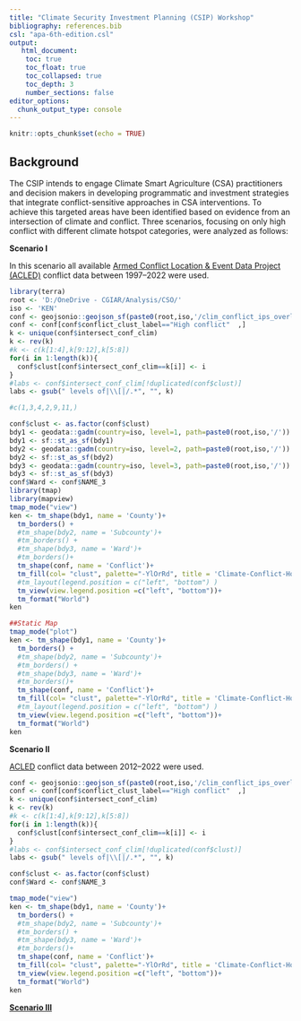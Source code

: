 ```yaml
---
title: "Climate Security Investment Planning (CSIP) Workshop"
bibliography: references.bib
csl: "apa-6th-edition.csl"
output: 
   html_document:
    toc: true
    toc_float: true
    toc_collapsed: true
    toc_depth: 3
    number_sections: false
editor_options: 
  chunk_output_type: console
---
```


```r
knitr::opts_chunk$set(echo = TRUE)
```

## Background

The CSIP intends to engage Climate Smart Agriculture (CSA) practitioners and decision makers in developing programmatic and investment strategies that integrate conflict-sensitive approaches in CSA interventions. To achieve this targeted areas have been identified based on evidence from an intersection of climate and conflict. Three scenarios, focusing on only high conflict with different climate hotspot categories, were analyzed as follows:

**Scenario I**

In this scenario all available [Armed Conflict Location & Event Data Project (ACLED)](https://acleddata.com/) conflict data between 1997--2022 were used. 

```r
library(terra)
root <- 'D:/OneDrive - CGIAR/Analysis/CSO/'
iso <- 'KEN'
conf <- geojsonio::geojson_sf(paste0(root,iso,'/clim_conflict_ips_overlays  (ACCLED-1997-2022).geojson'))
conf <- conf[conf$conflict_clust_label=="High conflict"  ,]
k <- unique(conf$intersect_conf_clim)
k <- rev(k)
#k <- c(k[1:4],k[9:12],k[5:8])
for(i in 1:length(k)){
  conf$clust[conf$intersect_conf_clim==k[i]] <- i
}
#labs <- conf$intersect_conf_clim[!duplicated(conf$clust)]
labs <- gsub(" levels of|\\[|/.*", "", k)

#c(1,3,4,2,9,11,)

conf$clust <- as.factor(conf$clust)
bdy1 <- geodata::gadm(country=iso, level=1, path=paste0(root,iso,'/'))
bdy1 <- sf::st_as_sf(bdy1)
bdy2 <- geodata::gadm(country=iso, level=2, path=paste0(root,iso,'/'))
bdy2 <- sf::st_as_sf(bdy2)
bdy3 <- geodata::gadm(country=iso, level=3, path=paste0(root,iso,'/'))
bdy3 <- sf::st_as_sf(bdy3)
conf$Ward <- conf$NAME_3
library(tmap)
library(mapview)
tmap_mode("view")
ken <- tm_shape(bdy1, name = 'County')+
  tm_borders() +
  #tm_shape(bdy2, name = 'Subcounty')+
  #tm_borders() +
  #tm_shape(bdy3, name = 'Ward')+
  #tm_borders()+
  tm_shape(conf, name = 'Conflict')+
  tm_fill(col= "clust", palette="-YlOrRd", title = 'Climate-Conflict-Hotspots', labels=labs, popup.vars=c("Ward", "FATALITIES", "climvar_medn_prec", "livelihoods", "female_population", "male_population", "median_male_female_edu_diff"))+
  #tm_layout(legend.position = c("left", "bottom") )
  tm_view(view.legend.position =c("left", "bottom"))+
  tm_format("World")
ken 

```


```r
##Static Map
tmap_mode("plot")
ken <- tm_shape(bdy1, name = 'County')+
  tm_borders() +
  #tm_shape(bdy2, name = 'Subcounty')+
  #tm_borders() +
  #tm_shape(bdy3, name = 'Ward')+
  #tm_borders()+
  tm_shape(conf, name = 'Conflict')+
  tm_fill(col= "clust", palette="-YlOrRd", title = 'Climate-Conflict-Hotspots', labels=labs, popup.vars=c("Ward", "FATALITIES", "climvar_medn_prec", "livelihoods", "female_population", "male_population", "median_male_female_edu_diff"))+
  #tm_layout(legend.position = c("left", "bottom") )
  tm_view(view.legend.position =c("left", "bottom"))+
  tm_format("World")
ken 

```


**Scenario II**

[ACLED](https://acleddata.com/) conflict data between 2012--2022 were used. 

```r
conf <- geojsonio::geojson_sf(paste0(root,iso,'/clim_conflict_ips_overlays (ACCLED-2012-2022).geojson'))
conf <- conf[conf$conflict_clust_label=="High conflict"  ,]
k <- unique(conf$intersect_conf_clim)
k <- rev(k)
#k <- c(k[1:4],k[9:12],k[5:8])
for(i in 1:length(k)){
  conf$clust[conf$intersect_conf_clim==k[i]] <- i
}
#labs <- conf$intersect_conf_clim[!duplicated(conf$clust)]
labs <- gsub(" levels of|\\[|/.*", "", k)

conf$clust <- as.factor(conf$clust)
conf$Ward <- conf$NAME_3

tmap_mode("view")
ken <- tm_shape(bdy1, name = 'County')+
  tm_borders() +
  #tm_shape(bdy2, name = 'Subcounty')+
  #tm_borders() +
  #tm_shape(bdy3, name = 'Ward')+
  #tm_borders()+
  tm_shape(conf, name = 'Conflict')+
  tm_fill(col= "clust", palette="-YlOrRd", title = 'Climate-Conflict-Hotspots', labels=labs, popup.vars=c("Ward", "FATALITIES", "climvar_medn_prec", "livelihoods", "female_population", "male_population", "median_male_female_edu_diff"))+
  tm_view(view.legend.position =c("left", "bottom"))+
  tm_format("World")
ken 

```


[**Scenario III**](csipIII.html)

